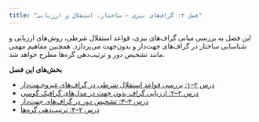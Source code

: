```yaml
---
title: "فصل ۲: گراف‌های بیزی — ساختار، استقلال و ارزیابی"
---
```




این فصل به بررسی مبانی گراف‌های بیزی، قواعد استقلال شرطی، روش‌های ارزیابی و شناسایی ساختار در گراف‌های جهت‌دار و بدون‌جهت می‌پردازد. همچنین مفاهیم مهمی مانند تشخیص دور و ترتیب‌دهی گره‌ها مطرح خواهد شد.  

 **بخش‌های این فصل**  

- [درس ۲–۱: بررسی قواعد استقلال شرطی در گراف‌های غیروجـهت‌دار](section2-1.qmd)  
- [درس ۲–۲: ارزیابی گراف بدون جهت در مدل‌های گرافیک گوسی](section2-2.qmd)  
- [درس ۲–۳: تشخیص دور در گراف‌های جهت‌دار](section2-3.qmd)  
- [درس ۲–۴: ترتیب‌دهی گره‌ها](section2-4.qmd)  

